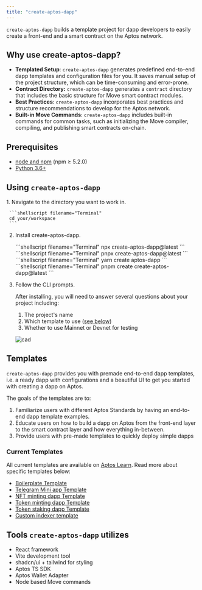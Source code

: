 ```yaml
---
title: "create-aptos-dapp"
---
```


`create-aptos-dapp` builds a template project for dapp developers to easily create a front-end and a smart contract on the Aptos network.

## Why use create-aptos-dapp?


- **Templated Setup**: `create-aptos-dapp` generates predefined end-to-end dapp templates and configuration files for you. It saves manual setup of the project structure, which can be time-consuming and error-prone.
- **Contract Directory:** `create-aptos-dapp` generates a `contract` directory that includes the basic structure for Move smart contract modules.
- **Best Practices**: `create-aptos-dapp` incorporates best practices and structure recommendations to develop for the Aptos network.
- **Built-in Move Commands**: `create-aptos-dapp` includes built-in commands for common tasks, such as initializing the Move compiler, compiling, and publishing smart contracts on-chain.

## Prerequisites

- [node and npm](https://nodejs.org/en) (npm ≥ 5.2.0)
- [Python 3.6+](https://www.python.org/)

## Using `create-aptos-dapp`

<Steps>
  1. Navigate to the directory you want to work in.

     ```shellscript filename="Terminal"
     cd your/workspace
     ```

  2. Install create-aptos-dapp.

     <Tabs>
       <TabItem label="npx">
         ```shellscript filename="Terminal"
         npx create-aptos-dapp@latest
         ```
       </TabItem>

       <TabItem label="pnpx">
         ```shellscript filename="Terminal"
         pnpx create-aptos-dapp@latest
         ```
       </TabItem>

       <TabItem label="yarn">
         ```shellscript filename="Terminal"
         yarn create aptos-dapp
         ```
       </TabItem>

       <TabItem label="pnpm">
         ```shellscript filename="Terminal"
         pnpm create create-aptos-dapp@latest
         ```
       </TabItem>
     </Tabs>

  3. Follow the CLI prompts.

     After installing, you will need to answer several questions about your project including:

     1. The project's name
     2. Which template to use ([see below](#current-templates))
     3. Whether to use Mainnet or Devnet for testing

     ![cad](/images/cad-video.gif)
</Steps>

## Templates

`create-aptos-dapp` provides you with premade end-to-end dapp templates, i.e. a ready dapp with configurations and a beautiful UI to get you started with creating a dapp on Aptos.

The goals of the templates are to:

1. Familiarize users with different Aptos Standards by having an end-to-end dapp template examples.
2. Educate users on how to build a dapp on Aptos from the front-end layer to the smart contract layer and how everything in-between.
3. Provide users with pre-made templates to quickly deploy simple dapps

### Current Templates

All current templates are available on [Aptos Learn](https://learn.aptoslabs.com/en/dapp-templates). Read more about specific templates below:

- [Boilerplate Template](https://learn.aptoslabs.com/en/dapp-templates/boilerplate-template)
- [Telegram Mini app Template](https://learn.aptoslabs.com/en/dapp-templates/telegram-mini-app-template)
- [NFT minting dapp Template](https://learn.aptoslabs.com/en/dapp-templates/nft-minting-template)
- [Token minting dapp Template](https://learn.aptoslabs.com/en/dapp-templates/token-minting-template)
- [Token staking dapp Template](https://learn.aptoslabs.com/en/dapp-templates/token-staking-template)
- [Custom indexer template](https://learn.aptoslabs.com/en/dapp-templates/custom-indexer-template)

## Tools `create-aptos-dapp` utilizes

- React framework
- Vite development tool
- shadcn/ui + tailwind for styling
- Aptos TS SDK
- Aptos Wallet Adapter
- Node based Move commands
